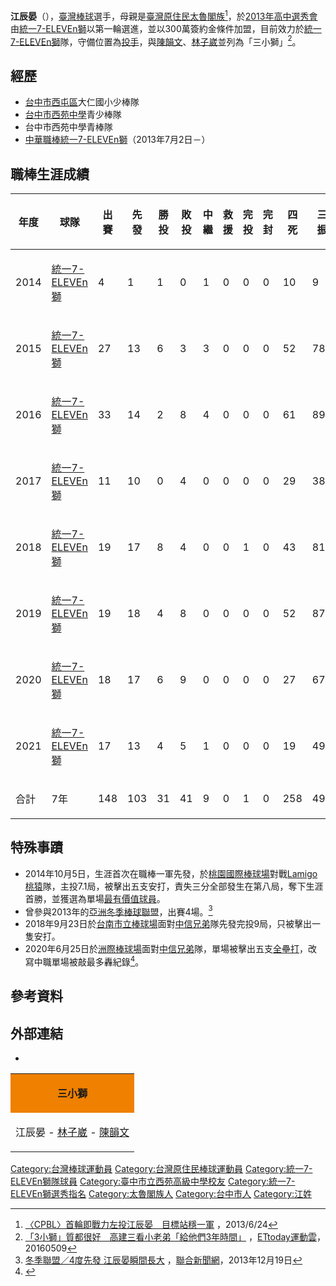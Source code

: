 {{Infobox CPBL player|
|name=江辰晏|
|image=江辰晏.jpg|
|width=300|
|position=投手|
|team=統一7-ELEVEn獅|
|number=16|
|bats=左|
|throws=左|
|birthdate={{birth_date_and_age|1995|6|3|mf=y}}|
|birthplace={{TWN}}[[臺中市|臺中市]]|
|debutdate=9月26日
|debutyear=2014年
|debutteam=統一7-ELEVEn獅
|statyear=2021年球季
|stat1label=勝投—敗投
|stat1value=31－41
|stat2label=中繼－救援
|stat2value=9－0
|stat3label=三振—四壞
|stat3value=498－258
|stat4label=防禦率
|stat4value=5.39
|teams=<nowiki></nowiki> 
*[[統一7-ELEVEn獅|統一7-ELEVEn獅]]（2013年－）
|awards=<nowiki></nowiki>
*[[中華職棒總冠軍賽|總冠軍]]：[[2020年中華職棒總冠軍賽|2020]]
}}

'''江辰晏'''（{{bd|1995年|6月3日|||catIdx=江}}），[[臺灣|臺灣]][[棒球|棒球]]選手，母親是[[臺灣原住民|臺灣原住民]][[太魯閣族|太魯閣族]]<ref>[http://news.msn.com.tw/news3210590.aspx 〈CPBL〉首輪即戰力左投江辰晏　目標站穩一軍] {{Wayback|url=http://news.msn.com.tw/news3210590.aspx |date=20130927182326 }}，2013/6/24</ref>，於[[中華職棒歷年選秀會#職棒二十四年（2013年）|2013年高中選秀會]]由[[統一7-ELEVEn獅|統一7-ELEVEn獅]]以第一輪選進，並以300萬簽約金條件加盟，目前效力於[[統一7-ELEVEn獅|統一7-ELEVEn獅]]隊，守備位置為[[投手|投手]]，與[[陳韻文|陳韻文]]、[[林子崴|林子崴]]並列為「三小獅」<ref>[http://sports.ettoday.net/news/694972 「3小獅」質都很好　高建三看小老弟「給他們3年時間」] {{Wayback|url=http://sports.ettoday.net/news/694972 |date=20191130205519 }}，[[ETtoday_東森新聞雲|ETtoday運動雲]]，20160509</ref>。

==經歷==
*[[台中市|台中市]][[西屯區|西屯區]]大仁國小少棒隊
*[[臺中市立西苑高級中學|台中市西苑中學]]青少棒隊
*台中市西苑中學青棒隊
*[[中華職棒|中華職棒]][[統一7-ELEVEn獅|統一7-ELEVEn獅]]（2013年7月2日－）

==職棒生涯成績==
{| class="wikitable" width="1000px"
|- align="center"
!年度||球隊||出賽||先發||勝投||敗投||中繼||救援||完投||完封||四死||三振||責失||投球局數||防禦率||被上壘率
|- align=center
|2014||[[統一7-ELEVEn獅|統一7-ELEVEn獅]]||4||1||1||0||1||0||0||0||10||9||5||14.2||3.07||1.23
|- align=center
|2015||[[統一7-ELEVEn獅|統一7-ELEVEn獅]]||27||13||6||3||3||0||0||0||52||78||47||104.0||4.07||1.33
|- align=center
|2016||[[統一7-ELEVEn獅|統一7-ELEVEn獅]]||33||14||2||8||4||0||0||0||61||89||78||97.0||7.24||1.74
|- align="center"
|2017||[[統一7-ELEVEn獅|統一7-ELEVEn獅]]||11||10||0||4||0||0||0||0||29||38||31||45.2||6.11||1.86
|- align=center
|2018||[[統一7-ELEVEn獅|統一7-ELEVEn獅]]||19||17||8||4||0||0||1||0||43||81||37||96.1||3.46||1.30
|- align=center
|2019||[[統一7-ELEVEn獅|統一7-ELEVEn獅]]||19||18||4||8||0||0||0||0||52||87||57||95.0||5.40||1.62
|- align=center
|2020||[[統一7-ELEVEn獅|統一7-ELEVEn獅]]||18||17||6||9||0||0||0||0||27||67||67||85.1||7.07||1.68
|- align="center"
|2021||[[統一7-ELEVEn獅|統一7-ELEVEn獅]]||17||13||4||5||1||0||0||0||19||49||26||68.0||3.44||1.35
|- style="color:black; background-color:#F75000;color:#FFFFFF" align="center"
|合計||7年||148||103||31||41||9||0||1||0||258||498||348||606||5.17||1.53
|}

==特殊事蹟==
*2014年10月5日，生涯首次在職棒一軍先發，於[[桃園國際棒球場|桃園國際棒球場]]對戰[[Lamigo桃猿|Lamigo桃猿]]隊，主投7.1局，被擊出五支安打，責失三分全部發生在第八局，奪下生涯首勝，並獲選為單場[[最有價值球員|最有價值球員]]。
*曾參與2013年的[[亞洲冬季棒球聯盟|亞洲冬季棒球聯盟]]，出賽4場。<ref>[http://news.cts.com.tw/udn/sports/201312/201312191351726.html 冬季聯盟／4度先發 江辰晏瞬間長大] {{webarchive|url=https://web.archive.org/web/20140116120341/http://news.cts.com.tw/udn/sports/201312/201312191351726.html |date=2014-01-16 }}，[[聯合新聞網|聯合新聞網]]，2013年12月19日</ref>
*2018年9月23日於[[臺南市立棒球場|台南市立棒球場]]面對[[中信兄弟|中信兄弟]]隊先發完投9局，只被擊出一隻安打。
*2020年6月25日於[[臺中市洲際棒球場|洲際棒球場]]面對[[中信兄弟|中信兄弟]]隊，單場被擊出五支[[全壘打|全壘打]]，改寫中職單場被敲最多轟紀錄<ref>{{Cite news|url=https://udn.com/news/story/7001/4661439|title=中職／江辰晏挨5轟歷史留名 餅總覺得是好事|author=婁靖平|date=|work=|publisher=聯合報|accessdate=2020-06-26|language=|format=|archive-date=2020-11-05|archive-url=https://web.archive.org/web/20201105175056/https://udn.com/news/story/7001/4661439|dead-url=no}}</ref>。

==參考資料==
{{reflist}}
==外部連結==
{{台灣棒球維基館}}
{{中華職棒球員資料|id=L0L8|name=江辰晏}}
*{{facebook|lions016}}
<center>
{| align=center class="toc" width=50%
|align=center style="background:#EF8000" align="center"  | '''三小獅'''
|-
| align="center"|江辰晏 - [[林子崴|林子崴]] - [[陳韻文_(棒球運動員)|陳韻文]]
|}
</center>
{{統一7-ELEVEn獅隊球員名單}}
{{統一7-ELEVEn獅2020年中華職棒總冠軍}}
{{2013年第二十六屆U18世界盃棒球賽中華青棒代表隊}}
{{2017年第五屆亞洲冬季棒球聯盟}}
{{秉初運動娛樂經紀}}
{{DEFAULTSORT:Chiang Chen Yen}}
[[Category:台灣棒球運動員|Category:台灣棒球運動員]]
[[Category:台灣原住民棒球運動員|Category:台灣原住民棒球運動員]]
[[Category:統一7-ELEVEn獅隊球員|Category:統一7-ELEVEn獅隊球員]]
[[Category:臺中市立西苑高級中學校友|Category:臺中市立西苑高級中學校友]]
[[Category:統一7-ELEVEn獅選秀指名|Category:統一7-ELEVEn獅選秀指名]]
[[Category:太魯閣族人|Category:太魯閣族人]]
[[Category:台中市人|Category:台中市人]]
[[Category:江姓|Category:江姓]]